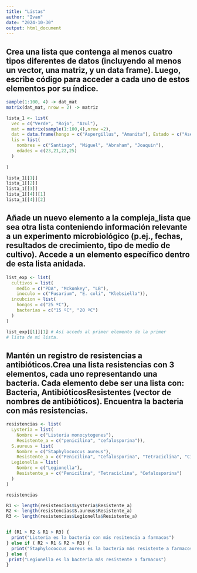 ```yaml
---
title: "Listas"
author: "Ivan"
date: "2024-10-30"
output: html_document
---
```


## Crea una lista que contenga al menos cuatro tipos diferentes de datos (incluyendo al menos un vector, una matriz, y un data frame). Luego, escribe código para acceder a cada uno de estos elementos por su índice.

```r
sample(1:100, 4) -> dat_mat
matrix(dat_mat, nrow = 2) -> matriz

lista_1 <- list(
  vec = c("Verde", "Rojo", "Azul"),
  mat = matrix(sample(1:100,4),nrow =2),
  dat = data.frame(hongo = c("Aspergillus", "Amanita"), Estado = c("Asexual", "Sexual")),
  lis = list(
    nombres = c("Santiago", "Miguel", "Abraham", "Joaquin"),
    edades = c(23,21,22,25)
  )
  
)

lista_1[[1]]
lista_1[[2]]
lista_1[[3]]
lista_1[[4]][1]
lista_1[[4]][2]

```

## Añade un nuevo elemento a la compleja_lista que sea otra lista conteniendo información relevante a un experimento microbiológico (p.ej., fechas, resultados de crecimiento, tipo de medio de cultivo). Accede a un elemento específico dentro de esta lista anidada.

```r
list_exp <- list(
  cultivos = list(
    medio = c("PDA", "Mckonkey", "LB"),
    inoculo = c("Fusarium", "E. coli", "Klebsiella")),
  incubcion = list(
    hongos = c("25 ºC"),
    bacterias = c("15 ºC", "20 ºC")
  )
)

list_exp[[1]][1] # Así accedo al primer elemento de la primer
# lista de mi lista.
```

## Mantén un registro de resistencias a antibióticos.Crea una lista resistencias con 3 elementos, cada uno representando una bacteria. Cada elemento debe ser una lista con: Bacteria, AntibióticosResistentes (vector de nombres de antibióticos). Encuentra la bacteria con más resistencias.

```r
resistencias <- list(
  Lysteria = list(
    Nombre = c("Listeria monocytogenes"),
    Resistente_a = c("penicilina", "cefalosporina")),
  S.aureus = list(
    Nombre = c("Staphylococcus aureus"),
    Resistente_a = c("Penicilina", "Cefalosporina", "Tetraciclina", "Ciprofloxacina")),
  Legionella = list(
    Nombre = c("Legionella"),
    Resistente_a = c("Penicilina", "Tetraciclina", "Cefalosporina")
  )
)

resistencias

R1 <- length(resistencias$Lysteria$Resistente_a)
R2 <- length(resistencias$S.aureus$Resistente_a)
R3 <- length(resistencias$Legionella$Resistente_a)


if (R1 > R2 & R1 > R3) {
  print("Listeria es la bacteria con más resitencia a farmacos")
} else if ( R2 > R1 & R2 > R3) {
  print("Staphylococcus aureus es la bacteria más resistente a farmacos")
} else {
 print("Legionella es la bacteria más resistente a farmacos")
}


```
